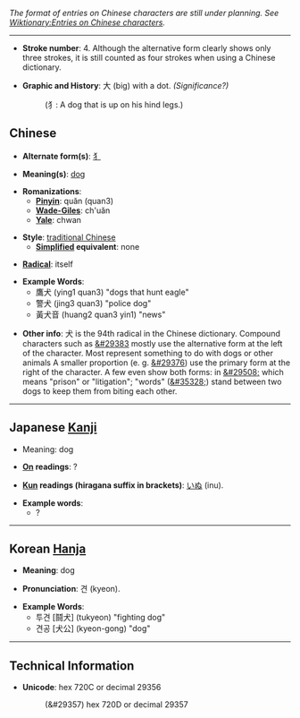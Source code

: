 ''The format of entries on Chinese characters are still under planning. See [[Wiktionary:Entries on Chinese characters]].''

----

* '''Stroke number''': 4. Although the alternative form clearly shows only three strokes, it is still counted as four strokes when using a Chinese dictionary. 

* '''Graphic and History''': 大 (big) with a dot. ''(Significance?)''
*: (犭: A dog that is up on his hind legs.)

== Chinese ==

* '''Alternate form(s)''': [[犭]]

* '''Meaning(s)''': [[dog]]

* '''Romanizations''': 
** '''[[Pinyin]]''': quăn (quan3) 
** '''[[Wade-Giles]]''': ch'uăn
** '''[[Yale]]''': chwan

* '''Style''': [[traditional Chinese]]
** '''[[simplified Chinese | Simplified]] equivalent''': none

* '''[[Wiktionary:Chinese radical | Radical]]''': itself

* '''Example Words''': 
** 鷹犬 (ying1 quan3) "dogs that hunt eagle"
** 警犬 (jing3 quan3) "police dog"
** 黃犬音 (huang2 quan3 yin1) "news"

* '''Other info''': &#29356; is the 94th radical in the Chinese dictionary.  Compound characters such as [[&#29383]] mostly use the alternative form at the left of the character.  Most represent something to do with dogs or other animals A smaller proportion (e. g. [[&#29376]]) use the primary form at the right of the character.  A few even show both forms: in [[&#29508;]] which means "prison" or "litigation"; "words" ([[&#35328;]])  stand between two dogs to keep them from biting each other.



----


== Japanese [[Kanji]] ==

* Meaning: dog

* '''[[On]] readings''': ?

* '''[[Kun]] readings (hiragana suffix in brackets)''': [[いぬ]] (inu).

* '''Example words''': 
** ?


----


== Korean [[Hanja]] ==

* '''Meaning''': dog

* '''Pronunciation''': 견 (kyeon). 

* '''Example Words''': 
** 투견 [鬪犬] (tukyeon) "fighting dog"
** 견공 [犬公] (kyeon-gong) "dog"



----


== Technical Information ==

* '''Unicode''': hex 720C or decimal 29356
*: (&#29357) hex 720D or decimal 29357